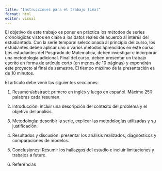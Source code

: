 ```yaml
---
title: "Instrucciones para el trabajo final"
format: html
editor: visual
---
```


El objetivo de este trabajo es poner en práctica los métodos de series cronológicas vistos en clase a los datos reales de acuerdo al interés del estudiantado. Con la serie temporal seleccionada al principio del curso, los estudiantes deben aplicar uno o varios métodos aprendidos en este curso. Los estudiantes del Posgrado de Matemática, deben investigar e incorporar una metodología adicional. Final del curso, deben presentar un trabajo escrito en forma de artículo corto (en menos de 10 páginas) y expondrán este proyecto al final de semestre. El tiempo máximo de la presentación es de 10 minutos.

El artículo debe venir las siguientes secciones:

1.  Resumen/abstract: primero en inglés y luego en español. Máximo 250 palabras cada resumen.

2.  Introducción: incluir una descripción del contexto del problema y el objetivo del análisis.

3.  Metodología: describir la serie, explicar las metodologías utilizadas y su justificación.

4.  Resultados y discusión: presentar los análisis realizados, diagnósticos y comparaciones de modelos.

5.  Conclusiones: Resumir los hallazgos del estudio e incluir limitaciones y trabajos a futuro.

6.  Referencias
